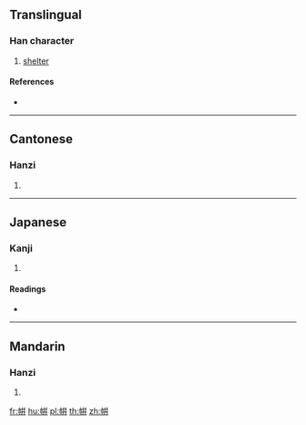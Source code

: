 {{character info/new}}
{{also|帡}}
==Translingual==

===Han character===
{{Han char|rn=50|rad=巾|as=08|sn=11|four=|canj=LBYJJ|ids=⿰巾幷}}

# [[shelter]]

====References====
* {{Han ref|kx=0332.190|dkj=08938|hdz=10745.070|uh=5E32|ud=24114}}

----

==Cantonese==

===Hanzi===
{{yue-hanzi|jyut=[[ping4]]|y=ping4}}

# {{defn|lang=yue|sort=巾08}}

----

==Japanese==

===Kanji===
{{ja-kanji|grade=|rs=巾08}}

# {{defn|lang=ja|sort=巾08}}

====Readings====
* {{ja-readings|on=[[へい]] (hei), [[ひよう]] (hiyō), [[びょう]] (byō)|kun=[[おおう]] (oou)}}

----

==Mandarin==

===Hanzi===
{{cmn-hanzi|pin=[[píng]] ([[ping2]]), [[jiān]] ([[jian1]]), [[jiǎn]] ([[jian3]])|wg=p'ing<sup>2</sup>, chien<sup>1</sup>, chien<sup>3</sup>}}

# {{defn|lang=cmn|sort=巾08}}

[[fr:帲]]
[[hu:帲]]
[[pl:帲]]
[[th:帲]]
[[zh:帲]]
